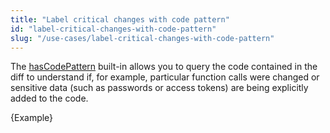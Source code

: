 ```yaml
---
title: "Label critical changes with code pattern"
id: "label-critical-changes-with-code-pattern"
slug: "/use-cases/label-critical-changes-with-code-pattern"
---
```



The [hasCodePattern](/guides/built-ins#hascodepattern) built-in allows you to query the code contained in the diff to understand if, for example, particular function calls were changed or sensitive data (such as passwords or access tokens) are being explicitly added to the code.

<CodeBlock language="yml">{Example}</CodeBlock>
